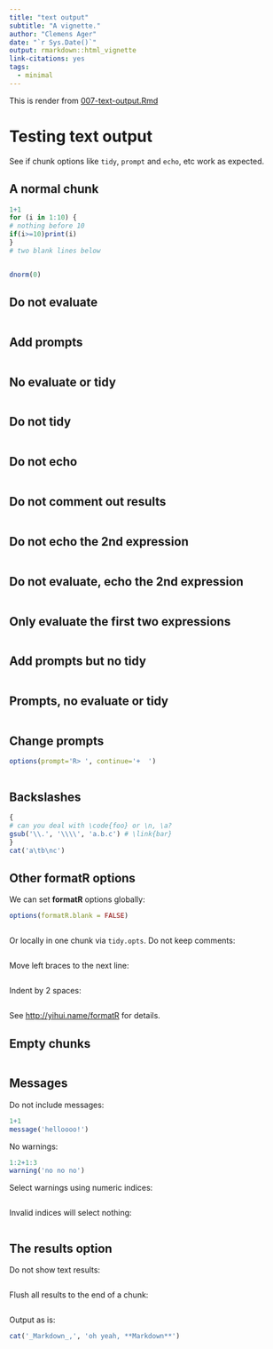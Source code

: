 ```yaml
---
title: "text output"
subtitle: "A vignette."
author: "Clemens Ager"
date: "`r Sys.Date()`"
output: rmarkdown::html_vignette
link-citations: yes
tags: 
  - minimal
---
```


This is render from [007-text-output.Rmd](https://github.com/yihui/knitr-examples/blob/master/007-text-output.Rmd)

# Testing text output

See if chunk options like `tidy`, `prompt` and `echo`, etc work as expected.

## A normal chunk

```r
1+1
for (i in 1:10) {
# nothing before 10
if(i>=10)print(i)
}
# two blank lines below


dnorm(0)
```

## Do not evaluate

```r
```

## Add prompts

```r
```

## No evaluate or tidy

```r
```

## Do not tidy

```r
```

## Do not echo

```r
```

## Do not comment out results

```r
```

## Do not echo the 2nd expression

```r
```

## Do not evaluate, echo the 2nd expression

```r
```

## Only evaluate the first two expressions

```r
```

## Add prompts but no tidy

```r
```

## Prompts, no evaluate or tidy

```r
```

## Change prompts

```r
options(prompt='R> ', continue='+  ')
```

```r
```

## Backslashes

```r
{
# can you deal with \code{foo} or \n, \a?
gsub('\\.', '\\\\', 'a.b.c') # \link{bar}
}
cat('a\tb\nc')
```

## Other formatR options

We can set **formatR** options globally:

```r
options(formatR.blank = FALSE)
```

```r
```

Or locally in one chunk via `tidy.opts`. Do not keep comments:

```r
```

Move left braces to the next line:

```r
```

Indent by 2 spaces:

```r
```

See <http://yihui.name/formatR> for details.

## Empty chunks

```r

```

## Messages

Do not include messages:

```r
1+1
message('helloooo!')
```

No warnings:

```r
1:2+1:3
warning('no no no')
```

Select warnings using numeric indices:

```r
```

Invalid indices will select nothing:

```r
```

## The results option

Do not show text results:

```r
```

Flush all results to the end of a chunk:

```r
```

Output as is:

```r
cat('_Markdown_,', 'oh yeah, **Markdown**')
```
